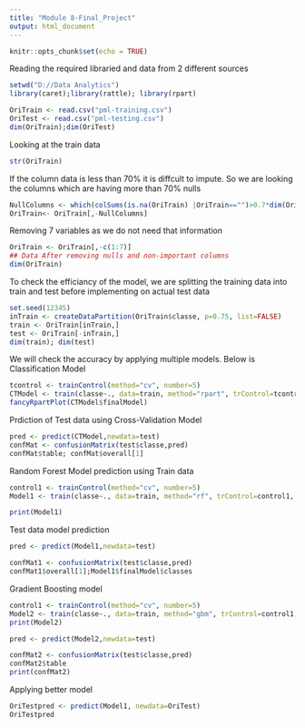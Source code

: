 ---
title: "Module 8-Final_Project"
output: html_document
---

```{r setup, include=FALSE}
knitr::opts_chunk$set(echo = TRUE)
```

Reading the required libraried and data from 2 different sources

```{r }
setwd("D://Data Analytics")
library(caret);library(rattle); library(rpart)
```


```{r Loading data}
OriTrain <- read.csv("pml-training.csv")
OriTest <- read.csv("pml-testing.csv")
dim(OriTrain);dim(OriTest)
```
 Looking at the train data
```{r glance at train data}
str(OriTrain)
```
 If the column data is less than 70% it is diffcult to impute. So we are looking the columns which are having more than 70% nulls

``` {r Remove columns if contains more than 70% nulls}
NullColumns <- which(colSums(is.na(OriTrain) |OriTrain=="")>0.7*dim(OriTrain)[1]) 
OriTrain<- OriTrain[,-NullColumns]
```
Removing 7 variables as we do not need that information 
```{r removing unneccessary variables}
OriTrain <- OriTrain[,-c(1:7)]
## Data After removing nulls and non-important columns
dim(OriTrain)
```


To check the efficiancy of the model, we are splitting the training data into train and test before implementing on actual test data

```{r Splitting train data into train and test data}
set.seed(12345)
inTrain <- createDataPartition(OriTrain$classe, p=0.75, list=FALSE)
train <- OriTrain[inTrain,]
test <- OriTrain[-inTrain,]
dim(train); dim(test)
```
We will check the accuracy by applying multiple models. Below is Classification Model

```{r Applying Classification model}

tcontrol <- trainControl(method="cv", number=5)
CTModel <- train(classe~., data=train, method="rpart", trControl=tcontrol)
fancyRpartPlot(CTModel$finalModel)
```

Prdiction of Test data using Cross-Validation Model

```{r prediction for test data using CV model}
pred <- predict(CTModel,newdata=test)
confMat <- confusionMatrix(test$classe,pred)
confMat$table; confMat$overall[1]

```

Random Forest Model prediction using Train data

```{r Predicting with Random Forests}
control1 <- trainControl(method="cv", number=5)
Model1 <- train(classe~., data=train, method="rf", trControl=control1, verbose=FALSE)

print(Model1)

```
Test data model prediction


```{r test prediction}
pred <- predict(Model1,newdata=test)

confMat1 <- confusionMatrix(test$classe,pred)
confMat1$overall[1];Model1$finalModel$classes

```
Gradient Boosting model

```{r Prediction with Gradient Boosting}
control1 <- trainControl(method="cv", number=5)
Model2 <- train(classe~., data=train, method="gbm", trControl=control1, verbose=FALSE)
print(Model2)

```

```{r test prediction with Gradient Boosting}
pred <- predict(Model2,newdata=test)

confMat2 <- confusionMatrix(test$classe,pred)
confMat2$table
print(confMat2)

```
Applying better model 

```{r Applying Final model on original test data}

OriTestpred <- predict(Model1, newdata=OriTest)
OriTestpred

```